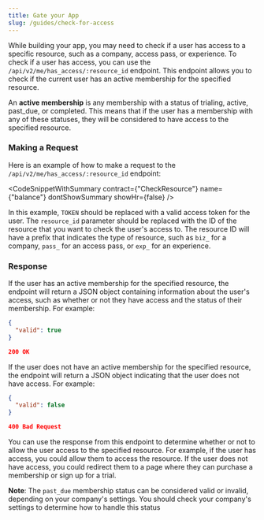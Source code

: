 ```yaml
---
title: Gate your App
slug: /guides/check-for-access
---
```



While building your app, you may need to check if a user has access to a specific resource, such as a company, access pass, or experience. To check if a user has access, you can use the `/api/v2/me/has_access/:resource_id` endpoint. This endpoint allows you to check if the current user has an active membership for the specified resource.

An **active membership** is any membership with a status of trialing, active, past_due, or completed. This means that if the user has a membership with any of these statuses, they will be considered to have access to the specified resource.

### Making a Request

Here is an example of how to make a request to the `/api/v2/me/has_access/:resource_id` endpoint:

<CodeSnippetWithSummary
  contract={"CheckResource"}
  name={"balance"}
  dontShowSummary
  showHr={false}
/>

In this example, `TOKEN` should be replaced with a valid access token for the user. The `resource_id` parameter should be replaced with the ID of the resource that you want to check the user's access to. The resource ID will have a prefix that indicates the type of resource, such as `biz_` for a company, `pass_` for an access pass, or `exp_` for an experience.

### Response

If the user has an active membership for the specified resource, the endpoint will return a JSON object containing information about the user's access, such as whether or not they have access and the status of their membership. For example:

```json
{
  "valid": true
}

200 OK
```

If the user does not have an active membership for the specified resource, the endpoint will return a JSON object indicating that the user does not have access. For example:

```json
{
  "valid": false
}

400 Bad Request
```

You can use the response from this endpoint to determine whether or not to allow the user access to the specified resource. For example, if the user has access, you could allow them to access the resource. If the user does not have access, you could redirect them to a page where they can purchase a membership or sign up for a trial.

**Note**: The `past_due` membership status can be considered valid or invalid, depending on your company's settings. You should check your company's settings to determine how to handle this status
